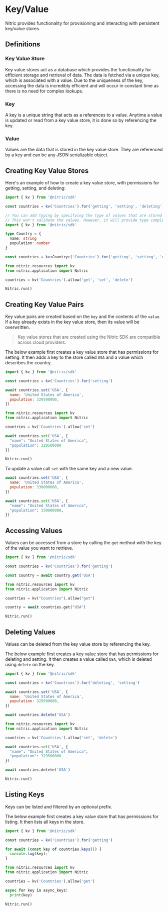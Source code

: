
# Key/Value

Nitric provides functionality for provisioning and interacting with persistent key/value stores.

## Definitions

### Key Value Store

Key value stores act as a database which provides the functionality for efficient storage and retrieval of data. The data is fetched via a unique key, which is associated with a value. Due to the uniqueness of the key, accessing the data is incredibly efficient and will occur in constant time as there is no need for complex lookups.

### Key

A key is a unique string that acts as a references to a value. Anytime a value is updated or read from a key value store, it is done so by referencing the key.

### Value

Values are the data that is stored in the key value store. They are referenced by a key and can be any JSON serializable object.

## Creating Key Value Stores

Here's an example of how to create a key value store, with permissions for getting, setting, and deleting:

<CodeGroup>

```javascript
import { kv } from '@nitric/sdk'

const countries = kv('Countries').for('getting', 'setting', 'deleting')
```

```typescript
// You can add typing by specifying the type of values that are stored in the key/value store.
// This won't validate the values. However, it will provide type completion when interacting with the store.
import { kv } from '@nitric/sdk'

type Country = {
  name: string
  population: number
}

const countries = kv<Country>('Countries').for('getting', 'setting', 'deleting')
```

```python
from nitric.resources import kv
from nitric.application import Nitric

countries = kv('Countries').allow('get', 'set', 'delete')

Nitric.run()
```

</CodeGroup>

## Creating Key Value Pairs

Key value pairs are created based on the `key` and the contents of the `value`. If a key already exists in the key value store, then its value will be overwritten.

> Key value stores that are created using the Nitric SDK are compatible across cloud providers.

The below example first creates a key value store that has permissions for setting. It then adds a key to the store called `USA` and a value which describes the country.

<CodeGroup>

```javascript
import { kv } from '@nitric/sdk'

const countries = kv('Countries').for('setting')

await countries.set('USA', {
  name: 'United States of America',
  population: 329500000,
})
```

```python
from nitric.resources import kv
from nitric.application import Nitric

countries = kv('Countries').allow('set')

await countries.set('USA', {
  "name": "United States of America",
  "population": 329500000
})

Nitric.run()
```

</CodeGroup>

To update a value call `set` with the same key and a new value.

<CodeGroup>

```javascript
await countries.set('USA', {
  name: 'United States of America',
  population: 330000000,
})
```

```python
await countries.set('USA', {
  "name": "United States of America",
  "population": 330000000,
})
```

</CodeGroup>

## Accessing Values

Values can be accessed from a store by calling the `get` method with the key of the value you want to retrieve.

<CodeGroup>

```javascript
import { kv } from '@nitric/sdk'

const countries = kv('Countries').for('getting')

const country = await country.get('USA')
```

```python
from nitric.resources import kv
from nitric.application import Nitric

countries = kv("Countries").allow("get")

country = await countries.get("USA")

Nitric.run()
```

</CodeGroup>

## Deleting Values

Values can be deleted from the key value store by referencing the key.

The below example first creates a key value store that has permissions for deleting and setting. It then creates a value called `USA`, which is deleted using `delete` on the key.

<CodeGroup>

```javascript
import { kv } from '@nitric/sdk'

const countries = kv('Countries').for('deleting', 'setting')

await countries.set('USA', {
  name: 'United States of America',
  population: 329500000,
})

await countries.delete('USA')
```

```python
from nitric.resources import kv
from nitric.application import Nitric

countries = kv('Countries').allow('set', 'delete')

await countries.set('USA', {
  "name": "United States of America",
  "population": 329500000
})

await countries.delete('USA')

Nitric.run()
```

</CodeGroup>

## Listing Keys

Keys can be listed and filtered by an optional prefix.

The below example first creates a key value store that has permissions for listing. It then lists all keys in the store.

<CodeGroup>

```javascript
import { kv } from '@nitric/sdk'

const countries = kv('Countries').for('getting')

for await (const key of countries.keys()) {
  console.log(key);
}
```

```python
from nitric.resources import kv
from nitric.application import Nitric

countries = kv('Countries').allow('get')

async for key in async_keys:
  print(key)

Nitric.run()
```

</CodeGroup>
